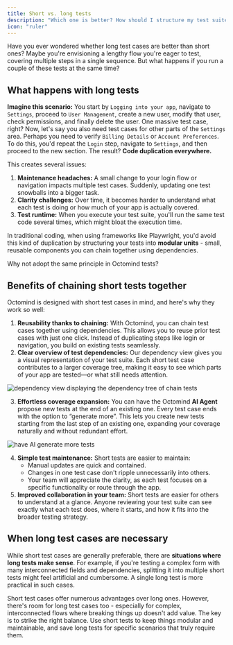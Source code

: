```yaml
---
title: Short vs. long tests
description: "Which one is better? How should I structure my test suite?"
icon: "ruler"
---
```


Have you ever wondered whether long test cases are better than short ones? Maybe you're envisioning a lengthy flow you're eager to test, covering multiple steps in a single sequence. But what happens if you run a couple of these tests at the same time?

## What happens with long tests

**Imagine this scenario:**
You start by `Logging into your app`, navigate to `Settings`, proceed to `User Management`, create a new user, modify that user, check permissions, and finally delete the user. One massive test case, right?
Now, let's say you also need test cases for other parts of the `Settings` area. Perhaps you need to verify `Billing Details` or `Account Preferences`. To do this, you'd repeat the `Login` step, navigate to `Settings`, and then proceed to the new section.
The result? **Code duplication everywhere.**

This creates several issues:

1. **Maintenance headaches:** A small change to your login flow or navigation impacts multiple test cases. Suddenly, updating one test snowballs into a bigger task.
2. **Clarity challenges:** Over time, it becomes harder to understand what each test is doing or how much of your app is actually covered.
3. **Test runtime:** When you execute your test suite, you'll run the same test code several times, which might bloat the execution time.

In traditional coding, when using frameworks like Playwright, you'd avoid this kind of duplication by structuring your tests into **modular units** - small, reusable components you can chain together using dependencies.

Why not adopt the same principle in Octomind tests?

## Benefits of chaining short tests together

Octomind is designed with short test cases in mind, and here's why they work so well:

1. **Reusability thanks to chaining:**
   With Octomind, you can chain test cases together using dependencies. This allows you to reuse prior test cases with just one click. Instead of duplicating steps like login or navigation, you build on existing tests seamlessly.
2. **Clear overview of test dependencies:**
   Our dependency view gives you a visual representation of your test suite. Each short test case contributes to a larger coverage tree, making it easy to see which parts of your app are tested—or what still needs attention.

<Frame caption="Dependency view displaying the dependency tree of chain tests, screenshot 12/2024">
  <img
    src="/images/guides/dependency-tree.png"
    alt="dependency view displaying the dependency tree of chain tests"
  />
</Frame>

3. **Effortless coverage expansion:**
   You can have the Octomind **AI Agent** propose new tests at the end of an existing one. Every test case ends with the option to “generate more”. This lets you create new tests starting from the last step of an existing one, expanding your coverage naturally and without redundant effort.

<Frame caption="Have the AI agent generate more tests, 10/2024">
  <img
    src="/images/expand/generate-more.png"
    alt="have AI generate more tests"
  />
</Frame>

4. **Simple test maintenance:**
   Short tests are easier to maintain:
   - Manual updates are quick and contained.
   - Changes in one test case don't ripple unnecessarily into others.
   - Your team will appreciate the clarity, as each test focuses on a specific functionality or route through the app.
5. **Improved collaboration in your team:**
   Short tests are easier for others to understand at a glance. Anyone reviewing your test suite can see exactly what each test does, where it starts, and how it fits into the broader testing strategy.

## When long test cases are necessary

While short test cases are generally preferable, there are **situations where long tests make sense**. For example, if you're testing a complex form with many interconnected fields and dependencies, splitting it into multiple short tests might feel artificial and cumbersome. A single long test is more practical in such cases.

Short test cases offer numerous advantages over long ones. However, there's room for long test cases too - especially for complex, interconnected flows where breaking things up doesn't add value.
The key is to strike the right balance. Use short tests to keep things modular and maintainable, and save long tests for specific scenarios that truly require them.
